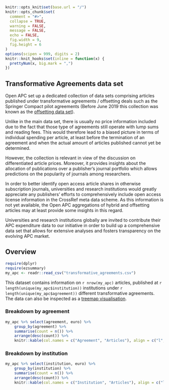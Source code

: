 ```r

knitr::opts_knit$set(base.url = "/")
knitr::opts_chunk$set(
  comment = "#>",
  collapse = TRUE,
  warning = FALSE,
  message = FALSE,
  echo = FALSE,
  fig.width = 9,
  fig.height = 6
)
options(scipen = 999, digits = 2)
knitr::knit_hooks$set(inline = function(x) {
  prettyNum(x, big.mark = ",")
})
```

## Transformative Agreements data set

Open APC set up a dedicated collection of data sets comprising articles published under transformative agreements / offsetting deals such as the Springer Compact pilot agreements (Before June 2019 this collection was known as the [offsetting data set](https://github.com/OpenAPC/openapc-de/tree/master/data/offsetting)).

Unlike in the main data set, there is usually no price information included due to the fact that those type of agreements still operate with lump sums and reading fees. This would therefore lead to a biased picture in terms of individual spending per article, at least before the termination of an agreement and when the actual amount of articles published cannot yet be determined.

However, the collection is relevant in view of the discussion on differentiated article prices. Moreover, it provides insights about the allocation of publications over a publisher's journal portfolio which allows predictions on the popularity of journals among researchers.

In order to better identify open access article shares in otherwise subscription journals, universities and research institutions would greatly appreciate any publishers' efforts to comprehensively include open access license information in the CrossRef meta data scheme. As this information is not yet available, the Open APC aggregations of hybrid and offsetting articles may at least provide some insights in this regard. 

Universities and research institutions globally are invited to contribute their APC expenditure data to our initiative in order to build up a comprehensive data set that allows for extensive analyses and fosters transparency on the evolving APC market.        

## Overview
```r
require(dplyr)
require(ezsummary)
my_apc <- readr::read_csv("transformative_agreements.csv")
```
This dataset contains information on `r nrow(my_apc)` articles, published at `r length(unique(my_apc$institution))` institutions under `r length(unique(my_apc$agreement))` different transformative agreements. The data can also be inspected as a [treemap visualisation](https://treemaps.openapc.net/apcdata/transformative-agreements/).

### Breakdown by agreement

```r
my_apc %>% select(agreement, euro) %>% 
    group_by(agreement) %>% 
    summarise(count = n()) %>% 
    arrange(desc(count)) %>%
    knitr::kable(col.names = c("Agreement", "Articles"), align = c("l","r"))
```

### Breakdown by institution

```r
my_apc %>% select(institution, euro) %>% 
    group_by(institution) %>% 
    summarise(count = n()) %>% 
    arrange(desc(count)) %>%
    knitr::kable(col.names = c("Institution", "Articles"), align = c("l","r"))
```

